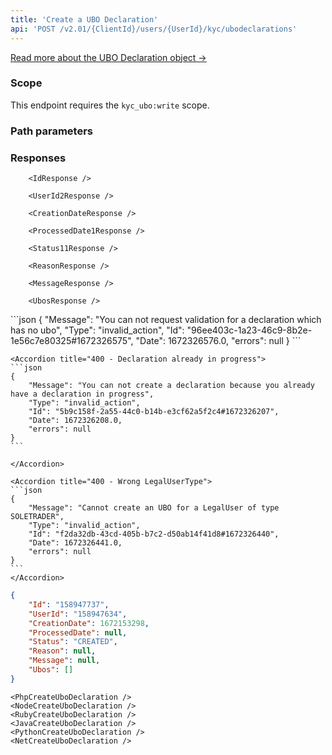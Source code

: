 ```yaml
---
title: 'Create a UBO Declaration'  
api: 'POST /v2.01/{ClientId}/users/{UserId}/kyc/ubodeclarations'  
---
```




[Read more about the UBO Declaration object →](/api-reference/ubo-declarations/ubo-declaration-object)

### Scope
This endpoint requires the `kyc_ubo:write` scope.

### Path parameters  

<UserId />  

### Responses  

<AccordionGroup>
    <Accordion title="200">  

        <IdResponse />  

        <UserId2Response />  

        <CreationDateResponse />  

        <ProcessedDate1Response />  

        <Status11Response />  

        <ReasonResponse />  

        <MessageResponse />  

        <UbosResponse />

</Accordion>
</AccordionGroup>  

<AccordionGroup>  
    <Accordion title="400 - Failed due to lack of UBO">
    ```json
    {
        "Message": "You can not request validation for a declaration which has no ubo",
        "Type": "invalid_action",
        "Id": "96ee403c-1a23-46c9-8b2e-1e56c7e80325#1672326575",
        "Date": 1672326576.0,
        "errors": null
    }  
    ```  
    </Accordion>
    
    <Accordion title="400 - Declaration already in progress">
    ```json
    {
        "Message": "You can not create a declaration because you already have a declaration in progress",
        "Type": "invalid_action",
        "Id": "5b9c158f-2a55-44c0-b14b-e3cf62a5f2c4#1672326207",
        "Date": 1672326208.0,
        "errors": null
    }  
    ```  

    </Accordion>
    
    <Accordion title="400 - Wrong LegalUserType">
    ```json
    {
        "Message": "Cannot create an UBO for a LegalUser of type SOLETRADER",
        "Type": "invalid_action",
        "Id": "f2da32db-43cd-405b-b7c2-d50ab14f41d8#1672326440",
        "Date": 1672326441.0,
        "errors": null
    }  
    ```  
    </Accordion>
</AccordionGroup>  

<ResponseExample>  

```json 200  
{
    "Id": "158947737",
    "UserId": "158947634",
    "CreationDate": 1672153298,
    "ProcessedDate": null,
    "Status": "CREATED",
    "Reason": null,
    "Message": null,
    "Ubos": []
}  
 ```  


</ResponseExample>  

<RequestExample>  
  
    <PhpCreateUboDeclaration />
    <NodeCreateUboDeclaration />
    <RubyCreateUboDeclaration />
    <JavaCreateUboDeclaration />
    <PythonCreateUboDeclaration />
    <NetCreateUboDeclaration />
  
</RequestExample>